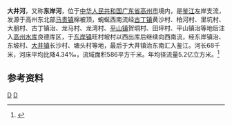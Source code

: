 '''大井河'''，又称'''东岸河'''，位于[[中华人民共和国|中华人民共和国]][[广东省|广东省]][[高州市|高州市]]境内，是[[鉴江|鉴江]]左岸支流，发源于高州东北部[[马贵镇|马贵镇]]棉被顶，蜿蜒西南流经[[古丁镇|古丁镇]]黄沙村、柏河村、里坑村、大朋村、古丁镇治、龙马村、龙湾村、[[平山镇_(高州市)|平山镇]]贺垌村、田坪村、平山镇治等地后注入[[高州水库|高州水库]]良德库区，于[[东岸镇|东岸镇]]旺村坡村以西出库后继续向西南流，经东岸镇治、东坡村、[[大井镇_(高州市)|大井镇]]长沙村、塘头村等地，最后于大井镇治东南汇入鉴江。河长68千米，河床平均比降4.34‰，流域面积586平方千米。年均径流量5.2亿立方米。<ref name="中国河湖大典">{{cite book |author=《[[中国河湖大典|中国河湖大典]]》编纂委员会 |title=《中国河湖大典·珠江卷》 |year=2013年1月 |publisher=中国水利水电出版社 |location=北京 |pages=372页|isbn= 978-7-5170-0561-2 }}</ref>

==参考资料==
{{reflist}}

{{粤桂琼沿海诸河流}}

[[category:广东河流|D]]
[[category:高州市|D]]